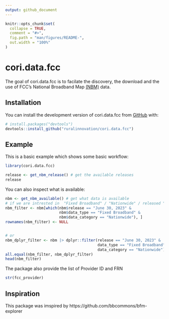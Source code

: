 ```yaml
---
output: github_document
---
```


<!-- README.md is generated from README.Rmd. Please edit that file -->

```r
knitr::opts_chunk$set(
  collapse = TRUE,
  comment = "#>",
  fig.path = "man/figures/README-",
  out.width = "100%"
)
```

# cori.data.fcc

<!-- badges: start -->
<!-- badges: end -->

The goal of cori.data.fcc is to facilate the discovery, the download and the use of FCC's National Broadband Map [(NBM)](https://broadbandmap.fcc.gov/home) data.

## Installation

You can install the development version of cori.data.fcc from [GitHub](https://github.com/) with:

``` r
# install.packages("devtools")
devtools::install_github("ruralinnovation/cori.data.fcc")
```

## Example

This is a basic example which shows some basic workflow:

```r
library(cori.data.fcc)

release <- get_nbm_release() # get the available releases
release
```

You can also inspect what is available:

```r
nbm <- get_nbm_available() # get what data is available
# if we are intrested in  "Fixed Broadband" / "Nationwide" / released "June 30, 2023"
nbm_filter <- nbm[which(nbm$release == "June 30, 2023" &
                        nbm$data_type == "Fixed Broadband" &
                        nbm$data_category == "Nationwide"), ]
rownames(nbm_filter) <- NULL


# or
nbm_dplyr_filter <- nbm |> dplyr::filter(release == "June 30, 2023" &
                                         data_type == "Fixed Broadband" &
                                         data_category == "Nationwide")
all.equal(nbm_filter, nbm_dplyr_filter)
head(nbm_filter)
```


The package also provide the list of Provider ID and FRN 

```r
str(fcc_provider)
```

## Inspiration

This package was imspired by https://github.com/bbcommons/bfm-explorer 